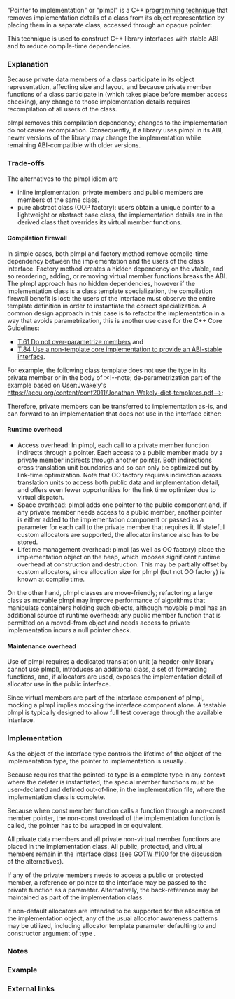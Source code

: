 {{title|PImpl}}
{{cpp/language/navbar}}

"Pointer to implementation" or "pImpl" is a C++ [[#External links|programming technique]] that removes implementation details of a class from its object representation by placing them in a separate class, accessed through an opaque pointer:
{{source|1=
// --------------------
// interface (widget.h)
struct widget
{
    // public members
private:
    struct impl; // forward declaration of the implementation class
    // One implementation example: see below for other design options and trade-offs
    std::experimental::propagate_const&lt; // const-forwarding pointer wrapper
        std::unique_ptr&lt;                // unique-ownership opaque pointer
            impl&gt;&gt; pImpl;               // to the forward-declared implementation class
};

// ---------------------------
// implementation (widget.cpp)
struct widget::impl
{
    // implementation details
};
}}

This technique is used to construct C++ library interfaces with stable ABI and to reduce compile-time dependencies.

===Explanation===
Because private data members of a class participate in its object representation, affecting size and layout, and because private member functions of a class participate in {{rlp|overload resolution}} (which takes place before member access checking), any change to those implementation details requires recompilation of all users of the class.

pImpl removes this compilation dependency; changes to the implementation do not cause recompilation. Consequently, if a library uses pImpl in its ABI, newer versions of the library may change the implementation while remaining ABI-compatible with older versions.

===Trade-offs===
The alternatives to the pImpl idiom are
* inline implementation: private members and public members are members of the same class.
* pure abstract class (OOP factory): users obtain a unique pointer to a lightweight or abstract base class, the implementation details are in the derived class that overrides its virtual member functions.

====Compilation firewall====
In simple cases, both pImpl and factory method remove compile-time dependency between the implementation and the users of the class interface. Factory method creates a hidden dependency on the vtable, and so reordering, adding, or removing virtual member functions breaks the ABI. The pImpl approach has no hidden dependencies, however if the implementation class is a class template specialization, the compilation firewall benefit is lost: the users of the interface must observe the entire template definition in order to instantiate the correct specialization. A common design approach in this case is to refactor the implementation in a way that avoids parametrization, this is another use case for the C++ Core Guidelines:
* [https://github.com/isocpp/CppCoreGuidelines/blob/master/CppCoreGuidelines.md#Rt-scary T.61 Do not over-parametrize members] and
* [https://github.com/isocpp/CppCoreGuidelines/blob/master/CppCoreGuidelines.md#t84-use-a-non-template-core-implementation-to-provide-an-abi-stable-interface T.84 Use a non-template core implementation to provide an ABI-stable interface].

For example, the following class template does not use the type {{tt|T}} in its private member or in the body of {{tt|push_back}}:&lt;!--note; de-parametrization part of the example based on User:Jwakely's https://accu.org/content/conf2011/Jonathan-Wakely-diet-templates.pdf--&gt;
{{source|1=
template&lt;class T&gt;
class ptr_vector
{
    std::vector&lt;void*&gt; vp;
public:
    void push_back(T* p)
    {
        vp.push_back(p);
    }
};
}}

Therefore, private members can be transferred to implementation as-is, and {{tt|push_back}} can forward to an implementation that does not use {{tt|T}} in the interface either:
{{example
|code=
// ---------------------
// header (ptr_vector.hpp)
#include &lt;memory&gt;

class ptr_vector_base
{
    struct impl; // does not depend on T
    std::unique_ptr&lt;impl&gt; pImpl;
protected:
    void push_back_fwd(void*);
    void print() const;
    // ... see implementation section for special member functions
public:
    ptr_vector_base();
    ~ptr_vector_base();
};

template&lt;class T&gt;
class ptr_vector : private ptr_vector_base
{
public:
    void push_back(T* p) { push_back_fwd(p); }
    void print() const { ptr_vector_base::print(); }
};

// -----------------------
// source (ptr_vector.cpp)
// #include "ptr_vector.hpp"
#include &lt;iostream&gt;
#include &lt;vector&gt;

struct ptr_vector_base::impl
{
    std::vector&lt;void*&gt; vp;

    void push_back(void* p)
    {
        vp.push_back(p);
    }

    void print() const
    {
        for (void const * const p: vp) std::cout &lt;&lt; p &lt;&lt; '\n';
    }
};

void ptr_vector_base::push_back_fwd(void* p) { pImpl-&gt;push_back(p); }
ptr_vector_base::ptr_vector_base() : pImpl{std::make_unique&lt;impl&gt;()} {}
ptr_vector_base::~ptr_vector_base() {}
void ptr_vector_base::print() const { pImpl-&gt;print(); }

// ---------------
// user (main.cpp)
// #include "ptr_vector.hpp"

int main()
{
    int x{}, y{}, z{};
    ptr_vector&lt;int&gt; v;
    v.push_back(&amp;x);
    v.push_back(&amp;y);
    v.push_back(&amp;z);
    v.print();
}
|p=true
|output=
0x7ffd6200a42c
0x7ffd6200a430
0x7ffd6200a434
}}

====Runtime overhead====
* Access overhead: In pImpl, each call to a private member function indirects through a pointer. Each access to a public member made by a private member indirects through another pointer. Both indirections cross translation unit boundaries and so can only be optimized out by link-time optimization. Note that OO factory requires indirection across translation units to access both public data and implementation detail, and offers even fewer opportunities for the link time optimizer due to virtual dispatch.
* Space overhead: pImpl adds one pointer to the public component and, if any private member needs access to a public member, another pointer is either added to the implementation component or passed as a parameter for each call to the private member that requires it. If stateful custom allocators are supported, the allocator instance also has to be stored.
* Lifetime management overhead: pImpl (as well as OO factory) place the implementation object on the heap, which imposes significant runtime overhead at construction and destruction. This may be partially offset by custom allocators, since allocation size for pImpl (but not OO factory) is known at compile time.

On the other hand, pImpl classes are move-friendly; refactoring a large class as movable pImpl may improve performance of algorithms that manipulate containers holding such objects, although movable pImpl has an additional source of runtime overhead: any public member function that is permitted on a moved-from object and needs access to private implementation incurs a null pointer check.

{{todo|Microbenchmark?)}}

====Maintenance overhead====
Use of pImpl requires a dedicated translation unit (a header-only library cannot use pImpl), introduces an additional class, a set of forwarding functions, and, if allocators are used, exposes the implementation detail of allocator use in the public interface.

Since virtual members are part of the interface component of pImpl, mocking a pImpl implies mocking the interface component alone. A testable pImpl is typically designed to allow full test coverage through the available interface.

===Implementation===
As the object of the interface type controls the lifetime of the object of the implementation type, the pointer to implementation is usually {{lc|std::unique_ptr}}.

Because {{lc|std::unique_ptr}} requires that the pointed-to type is a complete type in any context where the deleter is instantiated, the special member functions must be user-declared and defined out-of-line, in the implementation file, where the implementation class is complete.

Because when const member function calls a function through a non-const member pointer, the non-const overload of the implementation function is called, the pointer has to be wrapped in {{lc|std::experimental::propagate_const}} or equivalent.

All private data members and all private non-virtual member functions are placed in the implementation class. All public, protected, and virtual members remain in the interface class (see [https://herbsutter.com/gotw/_100/ GOTW #100] for the discussion of the alternatives).

If any of the private members needs to access a public or protected member, a reference or pointer to the interface may be passed to the private function as a parameter. Alternatively, the back-reference may be maintained as part of the implementation class.

If non-default allocators are intended to be supported for the allocation of the implementation object, any of the usual allocator awareness patterns may be utilized, including allocator template parameter defaulting to {{lc|std::allocator}} and constructor argument of type {{ltt|cpp/memory/memory_resource|std::pmr::memory_resource*}}.

===Notes===
{{todo|note connection to value-semantic polymorphism}}

===Example===
{{example
|Demonstrates a pImpl with const propagation, with back-reference passed as a parameter, without allocator awareness, and move-enabled without runtime checks:
|code=
// ----------------------
// interface (widget.hpp)
#include &lt;experimental/propagate_const&gt;
#include &lt;iostream&gt;
#include &lt;memory&gt;

class widget
{
    class impl;
    std::experimental::propagate_const&lt;std::unique_ptr&lt;impl&gt;&gt; pImpl;
public:
    void draw() const; // public API that will be forwarded to the implementation
    void draw();
    bool shown() const { return true; } // public API that implementation has to call
    
    widget(); // even the default ctor needs to be defined in the implementation file
              // Note: calling draw() on default constructed object is UB
    explicit widget(int);
    ~widget(); // defined in the implementation file, where impl is a complete type
    widget(widget&amp;&amp;); // defined in the implementation file
                      // Note: calling draw() on moved-from object is UB
    widget(const widget&amp;) = delete;
    widget&amp; operator=(widget&amp;&amp;); // defined in the implementation file
    widget&amp; operator=(const widget&amp;) = delete;
};

// ---------------------------
// implementation (widget.cpp)
// #include "widget.hpp"

class widget::impl
{
    int n; // private data
public:
    void draw(const widget&amp; w) const
    {
        if (w.shown()) // this call to public member function requires the back-reference 
            std::cout &lt;&lt; "drawing a const widget " &lt;&lt; n &lt;&lt; '\n';
    }
    
    void draw(const widget&amp; w)
    {
        if (w.shown())
            std::cout &lt;&lt; "drawing a non-const widget " &lt;&lt; n &lt;&lt; '\n';
    }
    
    impl(int n) : n(n) {}
};

void widget::draw() const { pImpl-&gt;draw(*this); }
void widget::draw() { pImpl-&gt;draw(*this); }
widget::widget() = default;
widget::widget(int n) : pImpl{std::make_unique&lt;impl&gt;(n)} {}
widget::widget(widget&amp;&amp;) = default;
widget::~widget() = default;
widget&amp; widget::operator=(widget&amp;&amp;) = default;

// ---------------
// user (main.cpp)
// #include "widget.hpp"

int main()
{
    widget w(7);
    const widget w2(8);
    w.draw();
    w2.draw();
}
|output=
drawing a non-const widget 7
drawing a const widget 8
}}

{{todo|describe yet another alternative &amp;mdash; "fast PImpl". The main difference is that the memory for the implementation is reserved in a data member that is an opaque C-array (inside the PImpl class definition), while in cpp file that memory is mapped (via {{tt|reinterpret_cast}} or placement-{{tt|new}}) to the implementation structure. This approach has it's own pros and cons, in particular, an obvious ''pro'' is no extra allocation, on condition that enough memory was initially reserved at ''design-time'' of the PImpl class. (Whereas among ''cons'' is reduced move-friendliness.)}}

===External links===
{{elink begin}}
{{elink|[http://www.gotw.ca/gotw/028.htm GotW #28] : The Fast Pimpl Idiom.}}
{{elink|[https://herbsutter.com/gotw/_100/ GotW #100]: Compilation Firewalls.}}
{{elink|[https://www.cppstories.com/2018/01/pimpl/ The Pimpl Pattern - what you should know.]}}
{{elink end}}

{{langlinks|es|ja|ru|zh}}